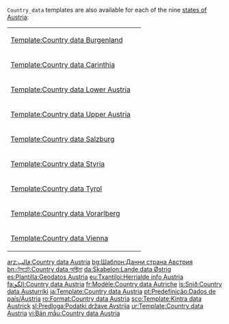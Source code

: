 {{Documentation subpage}}
<tt>Country_data</tt> templates are also available for each of the nine [[states of Austria]]:
{| style="background-color:#ecfcf4"
|-
| [[Template:Country data Burgenland]] || {{flag|Burgenland}}
|-
| [[Template:Country data Carinthia]] || {{flag|Carinthia}}
|-
| [[Template:Country data Lower Austria]] || {{flag|Lower Austria}}
|-
| [[Template:Country data Upper Austria]] || {{flag|Upper Austria}}
|-
| [[Template:Country data Salzburg]] || {{flag|Salzburg}}
|-
| [[Template:Country data Styria]] || {{flag|Styria}}
|-
| [[Template:Country data Tyrol]] || {{flag|Tyrol}}
|-
| [[Template:Country data Vorarlberg]] || {{flag|Vorarlberg}}
|-
| [[Template:Country data Vienna]] || {{flag|Vienna}}
|}<noinclude>
</noinclude>
<includeonly>
{{National country data categories|Austria}}
[[arz:قالب:Country data Austria]]
[[bg:Шаблон:Данни страна Австрия]]
[[bn:টেমপ্লেট:Country data অস্ট্রিয়া]] 
[[da:Skabelon:Lande data Østrig]]
[[es:Plantilla:Geodatos Austria]]
[[eu:Txantiloi:Herrialde info Austria]]
[[fa:الگو:Country data Austria]]
[[fr:Modèle:Country data Autriche]]
[[is:Snið:Country data Austurríki]]
[[ja:Template:Country data Austria]]
[[pt:Predefinição:Dados de país/Áustria]]
[[ro:Format:Country data Austria]]
[[sco:Template:Kintra data Austrick]]
[[sl:Predloga:Podatki države Avstrija]]
[[ur:Template:Country data Austria]]
[[vi:Bản mẫu:Country data Austria]]
</includeonly>
